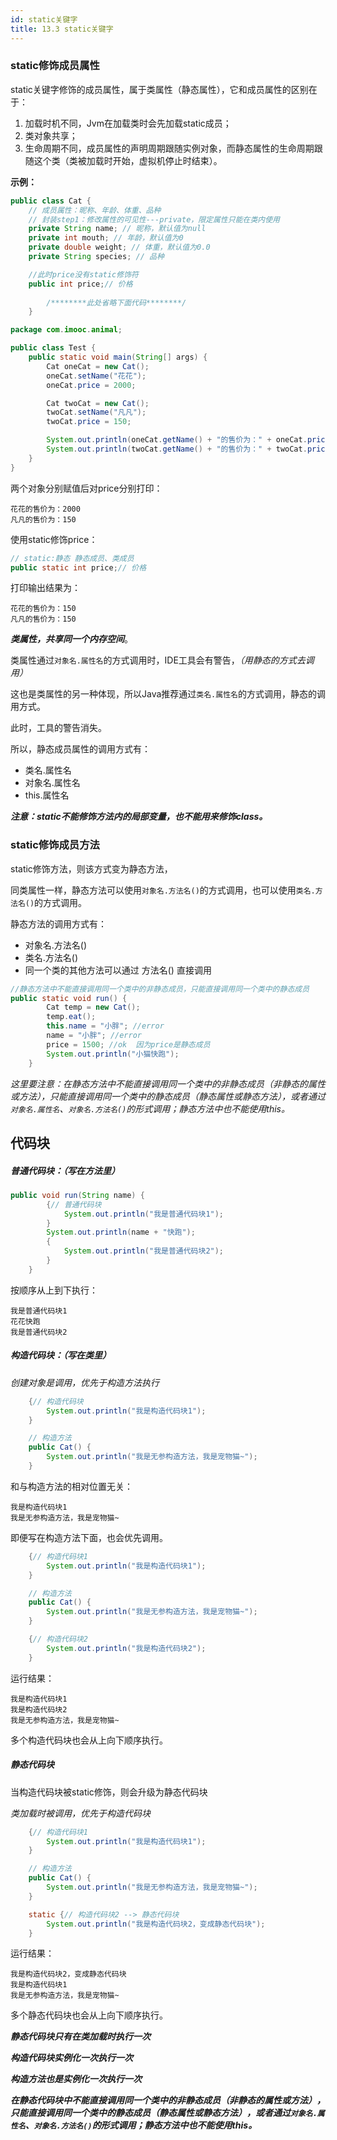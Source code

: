 ```yaml
---
id: static关键字
title: 13.3 static关键字
---
```


### static修饰成员属性

static关键字修饰的成员属性，属于类属性（静态属性），它和成员属性的区别在于：

1. 加载时机不同，Jvm在加载类时会先加载static成员；
2. 类对象共享；
3. 生命周期不同，成员属性的声明周期跟随实例对象，而静态属性的生命周期跟随这个类（类被加载时开始，虚拟机停止时结束）。

**示例：**

```java
public class Cat {
	// 成员属性：昵称、年龄、体重、品种
	// 封装step1：修改属性的可见性---private，限定属性只能在类内使用
	private String name; // 昵称，默认值为null
	private int mouth; // 年龄，默认值为0
	private double weight; // 体重，默认值为0.0
	private String species; // 品种

	//此时price没有static修饰符
	public int price;// 价格
  
		/********此处省略下面代码********/
	}
```

```java
package com.imooc.animal;

public class Test {
	public static void main(String[] args) {
		Cat oneCat = new Cat();
		oneCat.setName("花花");
		oneCat.price = 2000;

		Cat twoCat = new Cat();
		twoCat.setName("凡凡");
		twoCat.price = 150;

		System.out.println(oneCat.getName() + "的售价为：" + oneCat.price);
		System.out.println(twoCat.getName() + "的售价为：" + twoCat.price);
	}
}
```

两个对象分别赋值后对price分别打印：

```
花花的售价为：2000
凡凡的售价为：150
```

使用static修饰price：

```java
// static:静态 静态成员、类成员
public static int price;// 价格
```

打印输出结果为：

```
花花的售价为：150
凡凡的售价为：150
```

***类属性，共享同一个内存空间***。

类属性通过`对象名.属性名`的方式调用时，IDE工具会有警告，*（用静态的方式去调用）*

<ImgBox src="https://upyun1.surcode.cn/imgs/20200426222802.png" width="450px" />

这也是类属性的另一种体现，所以Java推荐通过`类名.属性名`的方式调用，静态的调用方式。

<ImgBox src="https://upyun1.surcode.cn/imgs/20200426222954.png" width="450px" />

此时，工具的警告消失。

所以，静态成员属性的调用方式有：

- 类名.属性名
- 对象名.属性名
- this.属性名



***注意：static不能修饰方法内的局部变量，也不能用来修饰class。***



### static修饰成员方法

static修饰方法，则该方式变为静态方法，

同类属性一样，静态方法可以使用`对象名.方法名()`的方式调用，也可以使用`类名.方法名()`的方式调用。

静态方法的调用方式有：

- 对象名.方法名()
- 类名.方法名()
- 同一个类的其他方法可以通过 方法名() 直接调用

```java
//静态方法中不能直接调用同一个类中的非静态成员，只能直接调用同一个类中的静态成员
public static void run() {
		Cat temp = new Cat();
		temp.eat();
		this.name = "小胖"; //error
		name = "小胖"; //error
		price = 1500; //ok  因为price是静态成员
		System.out.println("小猫快跑");
	}
```

*这里要注意：在静态方法中不能直接调用同一个类中的非静态成员（非静态的属性或方法），只能直接调用同一个类中的静态成员（静态属性或静态方法），或者通过`对象名.属性名`、`对象名.方法名()`的形式调用；静态方法中也不能使用this。*



## 代码块

##### 普通代码块：*（写在方法里）*

```java
public void run(String name) {
		{// 普通代码块
			System.out.println("我是普通代码块1");
		}
		System.out.println(name + "快跑");
		{
			System.out.println("我是普通代码块2");
		}
	}
```

按顺序从上到下执行：

```
我是普通代码块1
花花快跑
我是普通代码块2
```



##### 构造代码块：*（写在类里）*

*创建对象是调用，优先于构造方法执行*

```java
	{// 构造代码块
		System.out.println("我是构造代码块1");
	}

	// 构造方法
	public Cat() {
		System.out.println("我是无参构造方法，我是宠物猫~");
	}
```

和与构造方法的相对位置无关：

```
我是构造代码块1
我是无参构造方法，我是宠物猫~
```

即便写在构造方法下面，也会优先调用。

```java
	{// 构造代码块1
		System.out.println("我是构造代码块1");
	}

	// 构造方法
	public Cat() {
		System.out.println("我是无参构造方法，我是宠物猫~");
	}

	{// 构造代码块2
		System.out.println("我是构造代码块2");
	}
```

运行结果：

```
我是构造代码块1
我是构造代码块2
我是无参构造方法，我是宠物猫~
```

多个构造代码块也会从上向下顺序执行。



##### 静态代码块

当构造代码块被static修饰，则会升级为静态代码块

*类加载时被调用，优先于构造代码块*

```java
	{// 构造代码块1
		System.out.println("我是构造代码块1");
	}

	// 构造方法
	public Cat() {
		System.out.println("我是无参构造方法，我是宠物猫~");
	}

	static {// 构造代码块2 --> 静态代码块
		System.out.println("我是构造代码块2，变成静态代码块");
	}
```

运行结果：

```
我是构造代码块2，变成静态代码块
我是构造代码块1
我是无参构造方法，我是宠物猫~
```

多个静态代码块也会从上向下顺序执行。



***静态代码块只有在类加载时执行一次***

***构造代码块实例化一次执行一次***

***构造方法也是实例化一次执行一次***

***在静态代码块中不能直接调用同一个类中的非静态成员（非静态的属性或方法），只能直接调用同一个类中的静态成员（静态属性或静态方法），或者通过`对象名.属性名`、`对象名.方法名()`的形式调用；静态方法中也不能使用this。***

